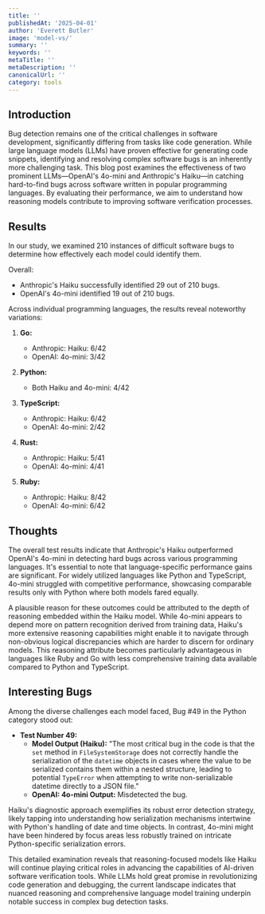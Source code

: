 ```yaml
---
title: ''
publishedAt: '2025-04-01'
author: 'Everett Butler'
image: 'model-vs/'
summary: ''
keywords: ''
metaTitle: ''
metaDescription: ''
canonicalUrl: ''
category: tools
---
```


## Introduction

Bug detection remains one of the critical challenges in software development, significantly differing from tasks like code generation. While large language models (LLMs) have proven effective for generating code snippets, identifying and resolving complex software bugs is an inherently more challenging task. This blog post examines the effectiveness of two prominent LLMs—OpenAI's 4o-mini and Anthropic's Haiku—in catching hard-to-find bugs across software written in popular programming languages. By evaluating their performance, we aim to understand how reasoning models contribute to improving software verification processes.

## Results

In our study, we examined 210 instances of difficult software bugs to determine how effectively each model could identify them.

Overall:
- Anthropic's Haiku successfully identified 29 out of 210 bugs.
- OpenAI's 4o-mini identified 19 out of 210 bugs.

Across individual programming languages, the results reveal noteworthy variations:

1. **Go:**
   - Anthropic: Haiku: 6/42
   - OpenAI: 4o-mini: 3/42

2. **Python:**
   - Both Haiku and 4o-mini: 4/42

3. **TypeScript:**
   - Anthropic: Haiku: 6/42
   - OpenAI: 4o-mini: 2/42

4. **Rust:**
   - Anthropic: Haiku: 5/41
   - OpenAI: 4o-mini: 4/41

5. **Ruby:**
   - Anthropic: Haiku: 8/42
   - OpenAI: 4o-mini: 6/42

## Thoughts

The overall test results indicate that Anthropic's Haiku outperformed OpenAI's 4o-mini in detecting hard bugs across various programming languages. It's essential to note that language-specific performance gains are significant. For widely utilized languages like Python and TypeScript, 4o-mini struggled with competitive performance, showcasing comparable results only with Python where both models fared equally.

A plausible reason for these outcomes could be attributed to the depth of reasoning embedded within the Haiku model. While 4o-mini appears to depend more on pattern recognition derived from training data, Haiku's more extensive reasoning capabilities might enable it to navigate through non-obvious logical discrepancies which are harder to discern for ordinary models. This reasoning attribute becomes particularly advantageous in languages like Ruby and Go with less comprehensive training data available compared to Python and TypeScript.

## Interesting Bugs

Among the diverse challenges each model faced, Bug #49 in the Python category stood out:

- **Test Number 49:**
  - **Model Output (Haiku):** "The most critical bug in the code is that the `set` method in `FileSystemStorage` does not correctly handle the serialization of the `datetime` objects in cases where the value to be serialized contains them within a nested structure, leading to potential `TypeError` when attempting to write non-serializable datetime directly to a JSON file."
  - **OpenAI: 4o-mini Output:** Misdetected the bug.

Haiku's diagnostic approach exemplifies its robust error detection strategy, likely tapping into understanding how serialization mechanisms intertwine with Python's handling of date and time objects. In contrast, 4o-mini might have been hindered by focus areas less robustly trained on intricate Python-specific serialization errors.

This detailed examination reveals that reasoning-focused models like Haiku will continue playing critical roles in advancing the capabilities of AI-driven software verification tools. While LLMs hold great promise in revolutionizing code generation and debugging, the current landscape indicates that nuanced reasoning and comprehensive language model training underpin notable success in complex bug detection tasks.

